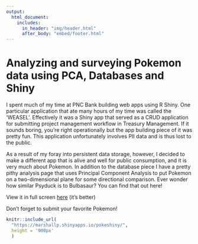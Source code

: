 ```yaml
---
output: 
  html_document:
    includes:
      in_header: "img/header.html"
      after_body: "embed/footer.html"
---
```

<style type="text/css">
.main-container {
  max-width: 95%;
  margin-left: auto;
  margin-right: auto;
}
</style>

# Analyzing and surveying Pokemon data using PCA, Databases and Shiny

I spent much of my time at PNC Bank building web apps using R Shiny. One particular application that ate many hours of my time was called the 'WEASEL'. Effectively it was a Shiny app that served as a CRUD application for submitting project management workflow in Treasury Management. If it sounds boring, you're right operationally but the app building piece of it was pretty fun. This application unfortunately involves PII data and is thus lost to the public. 

As a result of my foray into persistent data storage, however, I decided to make a different app that is alive and well for public consumption, and it is very much about Pokemon. In addition to the database piece I have a pretty pithy analysis page that uses Principal Component Analysis to put Pokemon on a two-dimensional plane for some directional comparison. Ever wonder how similar Psyduck is to Bulbasaur? You can find that out here!

View it in full screen [here](https://marshallp.shinyapps.io/pokeshiny/){target="_blank"} (it's better)

Don't forget to submit your favorite Pokemon!

```r
knitr::include_url(
  "https://marshallp.shinyapps.io/pokeshiny/",
  height = '900px'
  )
```


